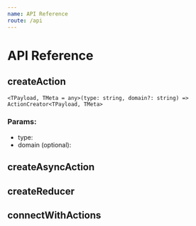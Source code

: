 ```yaml
---
name: API Reference
route: /api
---
```


# API Reference

## createAction

`<TPayload, TMeta = any>(type: string, domain?: string) => ActionCreator<TPayload, TMeta>`

### Params:

- type:
- domain (optional):

## createAsyncAction

## createReducer

## connectWithActions
